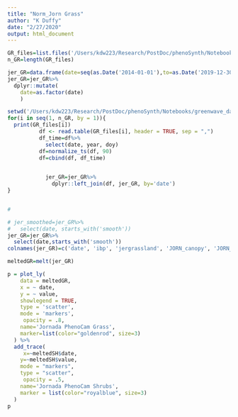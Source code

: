 ```yaml
---
title: "Norm_Jorn Grass"
author: "K Duffy"
date: "2/27/2020"
output: html_document
---
```


```r
GR_files=list.files('/Users/kdw223/Research/PostDoc/phenoSynth/Notebooks/greenwave_dacqre/phenocam_data/GR')
n_GR=length(GR_files)
```

```r
jer_GR=data.frame(date=seq(as.Date('2014-01-01'),to=as.Date('2019-12-30'),by='1 day'))
jer_GR=jer_GR%>%
  dplyr::mutate(
    date=as.factor(date)
    )
```
```r
setwd('/Users/kdw223/Research/PostDoc/phenoSynth/Notebooks/greenwave_dacqre/phenocam_data/GR')
for(i in seq(1, n_GR, by = 1)){
  print(GR_files[i])
          df <- read.table(GR_files[i], header = TRUE, sep = ",")
          df_time=df%>%
            select(date, year, doy)
          df=normalize_ts(df, 90)
          df=cbind(df, df_time)
          

            jer_GR=jer_GR%>%
              dplyr::left_join(df, jer_GR, by='date')
}


#
```
```r
# jer_smoothed=jer_GR%>%
#   select(date, starts_with('smooth'))
jer_GR=jer_GR%>%
  select(date,starts_with('smooth'))
colnames(jer_GR)=c('date', 'ibp', 'jergrassland', 'JORN_canopy', 'JORN_understory')

meltedGR=melt(jer_GR)
```

```r
p = plot_ly(
    data = meltedGR,
    x = ~ date,
    y = ~ value,
    showlegend = TRUE,
    type = 'scatter',
    mode = 'markers', 
     opacity = .8,
    name='Jornada PhenoCam Grass',
    marker=list(color="goldenrod", size=3)
  ) %>%
  add_trace(
     x=~meltedSH$date,
    y=~meltedSH$value,
    mode = "markers",
    type = "scatter",
     opacity = .5,
    name='Jornada PhenoCam Shrubs',
    marker = list(color="royalblue", size=3)
  )
p
```
